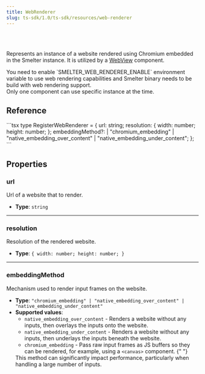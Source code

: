 ```yaml
---
title: WebRenderer
slug: ts-sdk/1.0/ts-sdk/resources/web-renderer
---
```



<Badge text="Required feature:web_renderer" variant="note" size="large" />

<br />

<br />

Represents an instance of a website rendered using Chromium embedded in the Smelter instance. It is utilized by a [WebView](/ts-sdk/1.0/ts-sdk/components/webview) component.

<Aside>
  You need to enable `SMELTER_WEB_RENDERER_ENABLE` environment variable to use
  web rendering capabilities and Smelter binary needs to be build with web
  rendering support.
</Aside>

<Aside type="caution">
  Only one component can use specific instance at the time.
</Aside>

## Reference

<CollapsibleDetails summaryTitle="Type definitions" open>
  ```tsx
  type RegisterWebRenderer = {
    url: string;
    resolution: {
      width: number;
      height: number;
    };
    embeddingMethod?:
      | "chromium_embedding"
      | "native_embedding_over_content"
      | "native_embedding_under_content";
  };
  ```
</CollapsibleDetails>

## Properties

### url

Url of a website that to render.

* **Type**: `string`

***

### resolution

Resolution of the rendered website.

* **Type**: `{ width: number; height: number; }`

***

### embeddingMethod

Mechanism used to render input frames on the website.

* **Type**: `"chromium_embedding" | "native_embedding_over_content" | "native_embedding_under_content"`
* **Supported values**:
  * `native_embedding_over_content` - Renders a website without any inputs, then overlays the inputs onto the website.
  * `native_embedding_under_content` - Renders a website without any inputs, then underlays the inputs beneath the website.
  * `chromium_embedding` - Pass raw input frames as JS buffers so they can be rendered, for example, using a `<canvas>` component.
  {" "}
  <Aside type="caution">
    This method can significantly impact performance, particularly when handling
    a large number of inputs.
  </Aside>
